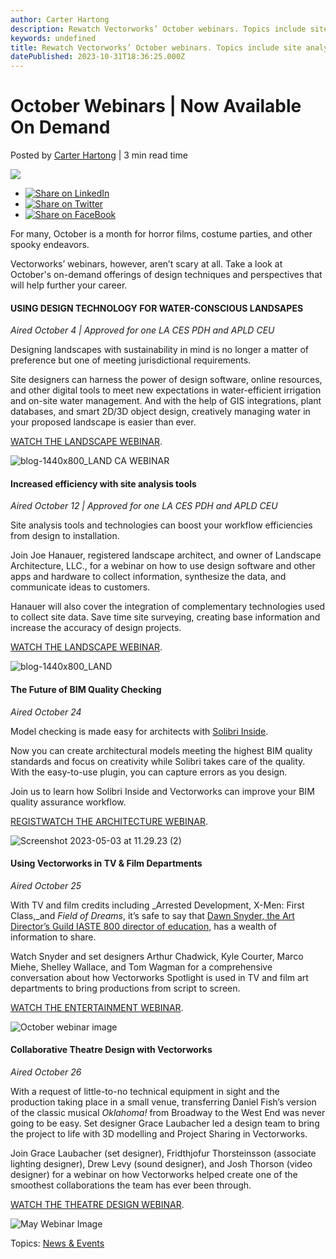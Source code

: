 ```yaml
---
author: Carter Hartong
description: Rewatch Vectorworks’ October webinars. Topics include site analysis Solibri Inside, TV and film design, as well as collaborative theatre design.
keywords: undefined
title: Rewatch Vectorworks’ October webinars. Topics include site analysis Solibri Inside, TV and film design, as well as collaborative theatre design. 
datePublished: 2023-10-31T18:36:25.000Z
---
```

  

# October Webinars | Now Available On Demand

 Posted by [Carter Hartong](https://blog.vectorworks.net/author/carter-hartong) | 3 min read time 

![](https://blog.vectorworks.net/hubfs/Blog%20Images/231013_October%20Webinar/October%20webinar%20image.jpg) 

* [![Share on LinkedIn](https://2659751.fs1.hubspotusercontent-na1.net/hubfs/2659751/michaelDemo/share-LI.png)](http://www.linkedin.com/shareArticle?mini=true&url=https%3A%2F%2Fblog.vectorworks.net%2Fvectorworks-october-webinars-2023)
* [![Share on Twitter](https://2659751.fs1.hubspotusercontent-na1.net/hubfs/2659751/michaelDemo/share-TW.png)](https://www.twitter.com/share?text=October%20Webinars%20|%20Now%20Available%20On%20Demand&url=https%3A%2F%2Fblog.vectorworks.net%2Fvectorworks-october-webinars-2023&via=PMGTweets)
* [![Share on FaceBook](https://2659751.fs1.hubspotusercontent-na1.net/hubfs/2659751/michaelDemo/share-FB.png)](https://www.facebook.com/sharer/sharer.php?u=https%3A%2F%2Fblog.vectorworks.net%2Fvectorworks-october-webinars-2023)

For many, October is a month for horror films, costume parties, and other spooky endeavors.

Vectorworks’ webinars, however, aren’t scary at all. Take a look at October's on-demand offerings of design techniques and perspectives that will help further your career.

#### USING DESIGN TECHNOLOGY FOR WATER-CONSCIOUS LANDSAPES

_Aired October 4 | Approved for one LA CES PDH and APLD CEU_

Designing landscapes with sustainability in mind is no longer a matter of preference but one of meeting jurisdictional requirements.   
  
Site designers can harness the power of design software, online resources, and other digital tools to meet new expectations in water-efficient irrigation and on-site water management. And with the help of GIS integrations, plant databases, and smart 2D/3D object design, creatively managing water in your proposed landscape is easier than ever.

[WATCH THE LANDSCAPE WEBINAR](https://university.vectorworks.net/course/view.php?id=2675).

![blog-1440x800_LAND CA WEBINAR](https://blog.vectorworks.net/hs-fs/hubfs/Blog%20Images/231013_October%20Webinar/blog-1440x800_LAND%20CA%20WEBINAR.png?width=1440&height=800&name=blog-1440x800_LAND%20CA%20WEBINAR.png)

#### Increased efficiency with site analysis tools

_Aired October 12 | Approved for one LA CES PDH and APLD CEU_

Site analysis tools and technologies can boost your workflow efficiencies from design to installation.

Join Joe Hanauer, registered landscape architect, and owner of Landscape Architecture, LLC., for a webinar on how to use design software and other apps and hardware to collect information, synthesize the data, and communicate ideas to customers.

Hanauer will also cover the integration of complementary technologies used to collect site data. Save time site surveying, creating base information and increase the accuracy of design projects.

[WATCH THE LANDSCAPE WEBINAR](https://university.vectorworks.net/course/view.php?id=2958).

![blog-1440x800_LAND](https://blog.vectorworks.net/hs-fs/hubfs/Blog%20Images/231013_October%20Webinar/blog-1440x800_LAND.png?width=1440&height=800&name=blog-1440x800_LAND.png) 

#### The Future of BIM Quality Checking

_Aired October 24_

Model checking is made easy for architects with [Solibri Inside](../../../net/vectorworks/blog/5-things-you-need-to-know-about-solibri-inside.html).

Now you can create architectural models meeting the highest BIM quality standards and focus on creativity while Solibri takes care of the quality. With the easy-to-use plugin, you can capture errors as you design.

Join us to learn how Solibri Inside and Vectorworks can improve your BIM quality assurance workflow.

[REGISTWATCH THE ARCHITECTURE WEBINAR](https://university.vectorworks.net/course/view.php?id=2973).

![Screenshot 2023-05-03 at 11.29.23 (2)](https://blog.vectorworks.net/hs-fs/hubfs/Blog%20Images/231013_October%20Webinar/Screenshot%202023-05-03%20at%2011.29.23%20(2).png?width=1440&height=1256&name=Screenshot%202023-05-03%20at%2011.29.23%20(2).png)

#### Using Vectorworks in TV & Film Departments

_Aired October 25_ 

With TV and film credits including _Arrested Development, X-Men: First Class,_and _Field of Dreams_, it’s safe to say that [Dawn Snyder, the Art Director’s Guild IASTE 800 director of education,](../../../net/vectorworks/blog/-three-designers-share-the-importance-of-collaboration.html) has a wealth of information to share.

Watch Snyder and set designers Arthur Chadwick, Kyle Courter, Marco Miehe, Shelley Wallace, and Tom Wagman for a comprehensive conversation about how Vectorworks Spotlight is used in TV and film art departments to bring productions from script to screen.

[WATCH THE ENTERTAINMENT WEBINAR](https://university.vectorworks.net/course/view.php?id=2987).

![October webinar image](https://blog.vectorworks.net/hs-fs/hubfs/Blog%20Images/231013_October%20Webinar/October%20webinar%20image.jpg?width=1440&height=828&name=October%20webinar%20image.jpg)

#### Collaborative Theatre Design with Vectorworks

_Aired October 26_

With a request of little-to-no technical equipment in sight and the production taking place in a small venue, transferring Daniel Fish’s version of the classic musical _Oklahoma!_ from Broadway to the West End was never going to be easy. Set designer Grace Laubacher led a design team to bring the project to life with 3D modelling and Project Sharing in Vectorworks. 

Join Grace Laubacher (set designer), Fridthjofur Thorsteinsson (associate lighting designer), Drew Levy (sound designer), and Josh Thorson (video designer) for a webinar on how Vectorworks helped create one of the smoothest collaborations the team has ever been through.

[WATCH THE THEATRE DESIGN WEBINAR](https://university.vectorworks.net/course/view.php?id=2684).

![May Webinar Image](https://blog.vectorworks.net/hs-fs/hubfs/Blog%20Images/231013_October%20Webinar/May%20Webinar%20Image.png?width=1440&height=906&name=May%20Webinar%20Image.png)

 Topics: [News & Events](https://blog.vectorworks.net/topic/news-events) 

  